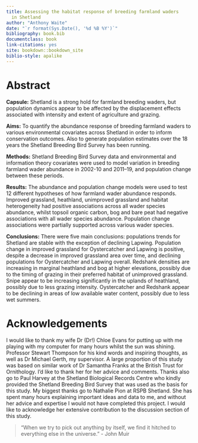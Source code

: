 ```yaml
---
title: Assessing the habitat response of breeding farmland waders
  in Shetland
author: "Anthony Waite"
date: "`r format(Sys.Date(), '%d %B %Y')`"
bibliography: book.bib
documentclass: book
link-citations: yes
site: bookdown::bookdown_site
biblio-style: apalike
---
```


# Abstract {-}

**Capsule:** Shetland is a strong hold for farmland breeding waders, but population dynamics appear to be affected by the displacement effects associated with intensity and extent of agriculture and grazing. 
<br>

**Aims:** To quantify the abundance response of breeding farmland waders to various environmental covariates across Shetland in order to inform conservation outcomes. Also to generate population estimates over the 18 years the Shetland Breeding Bird Survey has been running. 
<br>

**Methods:** Shetland Breeding Bird Survey data and environmental and information theory covariates were used to model variation in
breeding farmland wader abundance in 2002-10 and 2011–19, and population change between these periods.
<br>

**Results:** The abundance and population change models were used to test 12 different hypotheses of how farmland wader abundance responds. Improved grassland, heathland, unimproved grassland and habitat heterogeneity had positive associations across all wader species abundance, whilst topsoil organic carbon, bog and bare peat had negative associations with all wader species abundance. Population change associations were partially supported across various wader species.
<br>

**Conclusions:** There were five main conclusions: populations trends for Shetland are stable with the exception of declining Lapwing. Population change in improved grassland for Oystercatcher and Lapwing is positive, despite a decrease in improved grassland area over time, and declining populations for Oystercatcher and Lapwing overall. Redshank densities are increasing in marginal heathland and bog at higher elevations, possibly due to the timing of grazing in their preferred habitat of unimproved grassland. Snipe appear to be increasing significantly in the uplands of heathland, possibly due to less grazing intensity. Oystercatcher and Redshank appear to be declining in areas of low available water content, possibly due to less wet summers. 

# Acknowledgements {-}

I would like to thank my wife Dr (Dr!) Chloe Evans for putting up with me playing with my computer for many hours whilst the sun was shining. Professor Stewart Thompson for his kind words and inspiring thoughts, as well as Dr Michael Gerth, my supervisor. A large proportion of this study was based on similar work of Dr Samantha Franks at the British Trust for Ornithology. I'd like to thank her for her advice and comments. Thanks also go to Paul Harvey at the Shetland Biological Records Centre who kindly provided the Shetland Breeding Bird Survey that was used as the basis for this study. My biggest thanks go to Nathalie Pion at RSPB Shetland. She has spent many hours explaining important ideas and data to me, and without her advice and expertise I would not have completed this project. I would like to acknowledge her extensive contribution to the discussion section of this study.

> “When we try to pick out anything by itself, we find it hitched to everything else in the universe.” - John Muir


